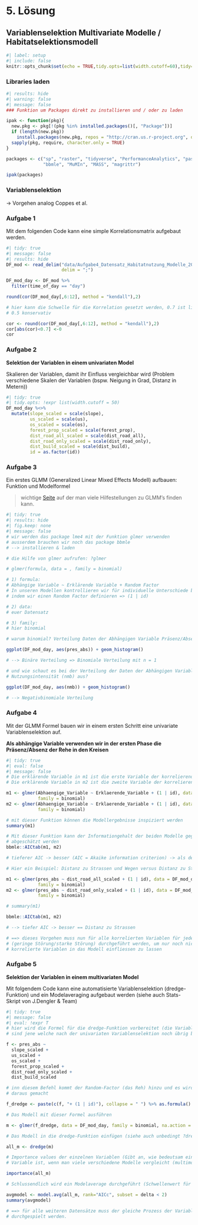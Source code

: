 # 5. Lösung

## Variablenselektion Multivariate Modelle / Habitatselektionsmodell

```r
#| label: setup
#| include: false
knitr::opts_chunk$set(echo = TRUE,tidy.opts=list(width.cutoff=60),tidy=TRUE)
```

### Libraries laden

```r
#| results: hide
#| warning: false
#| message: false
### Funktion um Packages direkt zu installieren und / oder zu laden

ipak <- function(pkg){
  new.pkg <- pkg[!(pkg %in% installed.packages()[, "Package"])]
  if (length(new.pkg)) 
    install.packages(new.pkg, repos = "http://cran.us.r-project.org", dependencies = TRUE)
  sapply(pkg, require, character.only = TRUE)
}

packages <- c("sp", "raster", "tidyverse", "PerformanceAnalytics", "pastecs", "lme4", 
              "bbmle", "MuMIn", "MASS", "magrittr")

ipak(packages)
```

### Variablenselektion

-> Vorgehen analog Coppes et al. 

### Aufgabe 1

Mit dem folgenden Code kann eine simple Korrelationsmatrix aufgebaut werden. 

```r
#| tidy: true
#| message: false
#| results: hide
DF_mod <- read_delim("data/Aufgabe4_Datensatz_Habitatnutzung_Modelle_20211101_moodle.csv", 
                     delim = ";")

DF_mod_day <- DF_mod %>%
  filter(time_of_day == "day")

round(cor(DF_mod_day[,6:12], method = "kendall"),2)

# hier kann die Schwelle für die Korrelation gesetzt werden, 0.7 ist liberal / 
# 0.5 konservativ

cor <- round(cor(DF_mod_day[,6:12], method = "kendall"),2) 
cor[abs(cor)<0.7] <-0
cor
```

### Aufgabe 2

**Selektion der Variablen in einem univariaten Model**

Skalieren der Variablen, damit ihr Einfluss vergleichbar wird (Problem verschiedene Skalen der Variablen (bspw. Neigung in Grad, Distanz in Metern))

```r
#| tidy: true
#| tidy.opts: !expr list(width.cutoff = 50)
DF_mod_day %<>%
  mutate(slope_scaled = scale(slope),
         us_scaled = scale(us),
         os_scaled = scale(os),
         forest_prop_scaled = scale(forest_prop),
         dist_road_all_scaled = scale(dist_road_all),
         dist_road_only_scaled = scale(dist_road_only),
         dist_build_scaled = scale(dist_build),
         id = as.factor(id))
```

### Aufgabe 3

Ein erstes GLMM (Generalized Linear Mixed Effects Modell) aufbauen: Funktion und Modelformel

> wichtige [Seite](https://bbolker.github.io/mixedmodels-misc/glmmFAQ.html) auf der man viele Hilfestellungen zu GLMM’s finden kann.

```r
#| tidy: true
#| results: hide
#| fig.keep: none
#| message: false
# wir werden das package lme4 mit der Funktion glmer verwenden 
# ausserdem brauchen wir noch das package bbmle
# --> installieren & laden

# die Hilfe von glmer aufrufen: ?glmer

# glmer(formula, data = , family = binomial)

# 1) formula: 
# Abhängige Variable ~ Erklärende Variable + Random Factor 
# In unseren Modellen kontrollieren wir für individuelle Unterschiede bei den Rehen 
# indem wir einen Random Factor definieren => (1 | id) 

# 2) data: 
# euer Datensatz

# 3) family: 
# hier binomial

# warum binomial? Verteilung Daten der Abhängigen Variable Präsenz/Absenz 

ggplot(DF_mod_day, aes(pres_abs)) + geom_histogram()

# --> Binäre Verteilung => Binomiale Verteilung mit n = 1 

# und wie schaut es bei der Verteilung der Daten der Abhängigen Variable 
# Nutzungsintensität (nmb) aus?

ggplot(DF_mod_day, aes(nmb)) + geom_histogram()

# --> Negativbinomiale Verteilung 
```

### Aufgabe 4

Mit der GLMM Formel bauen wir in einem ersten Schritt eine univariate Variablenselektion auf.

**Als abhängige Variable verwenden wir in der ersten Phase die Präsenz/Absenz der Rehe in den Kreisen**

```r
#| tidy: true
#| eval: false
#| message: false
# Die erklärende Variable in m1 ist die erste Variable der korrelierenden Beziehung
# Die erklärende Variable in m2 ist die zweite Variable der korrelierenden Beziehung

m1 <- glmer(Abhaengige_Variable ~ Erklaerende_Variable + (1 | id), data = DF_mod_day, 
            family = binomial)
m2 <- glmer(Abhaengige_Variable ~ Erklaerende_Variable + (1 | id), data = DF_mod_day, 
            family = binomial)

# mit dieser Funktion können die Modellergebnisse inspiziert werden
summary(m1)

# Mit dieser Funktion kann der Informationgehalt der beiden Modelle gegeneinander 
# abgeschätzt werden
bbmle::AICtab(m1, m2)

# tieferer AIC -> besser (AIC = Akaike information criterion) -> als deltaAIC ausgewiesen

# Hier ein Beispiel: Distanz zu Strassen und Wegen versus Distanz zu Strassen

m1 <- glmer(pres_abs ~ dist_road_all_scaled + (1 | id), data = DF_mod_day, 
            family = binomial)
m2 <- glmer(pres_abs ~ dist_road_only_scaled + (1 | id), data = DF_mod_day, 
            family = binomial)

# summary(m1)  

bbmle::AICtab(m1, m2)

# --> tiefer AIC -> besser == Distanz zu Strassen

# ==> dieses Vorgehen muss nun für alle korrelierten Variablen für jeden Teildatensatz 
# (geringe Störung/starke Störung) durchgeführt werden, um nur noch nicht (R < 0.7) 
# korrelierte Variablen in das Modell einfliessen zu lassen 
```

### Aufgabe 5

**Selektion der Variablen in einem multivariaten Model**

Mit folgendem Code kann eine automatisierte Variablenselektion (dredge-Funktion) und ein Modelaveraging aufgebaut werden (siehe auch Stats-Skript von J.Dengler & Team)

```r
#| tidy: true
#| message: false
#| eval: !expr T
# hier wird die Formel für die dredge-Funktion vorbereitet (die Variablen V1-V6 
# sind jene welche nach der univariaten Variablenselektion noch übrig bleiben)  

f <- pres_abs ~ 
  slope_scaled +
  us_scaled +
  os_scaled +
  forest_prop_scaled +
  dist_road_only_scaled +
  dist_build_scaled 

# inn diesem Befehl kommt der Random-Factor (das Reh) hinzu und es wird eine Formel 
# daraus gemacht

f_dredge <- paste(c(f, "+ (1 | id)"), collapse = " ") %>% as.formula()

# Das Modell mit dieser Formel ausführen

m <- glmer(f_dredge, data = DF_mod_day, family = binomial, na.action = "na.fail")

# Das Modell in die dredge-Funktion einfügen (siehe auch unbedingt ?dredge)

all_m <- dredge(m)

# Importance values der einzelnen Variablen (Gibt an, wie bedeutsam eine bestimmte 
# Variable ist, wenn man viele verschiedene Modelle vergleicht (multimodel inference))

importance(all_m)

# Schlussendlich wird ein Modelaverage durchgeführt (Schwellenwert für das delta-AIC = 2)

avgmodel <- model.avg(all_m, rank="AICc", subset = delta < 2)
summary(avgmodel)

# ==> für alle weiteren Datensätze muss der gleiche Prozess der Variablenselektion 
# durchgespielt werden. 
```
